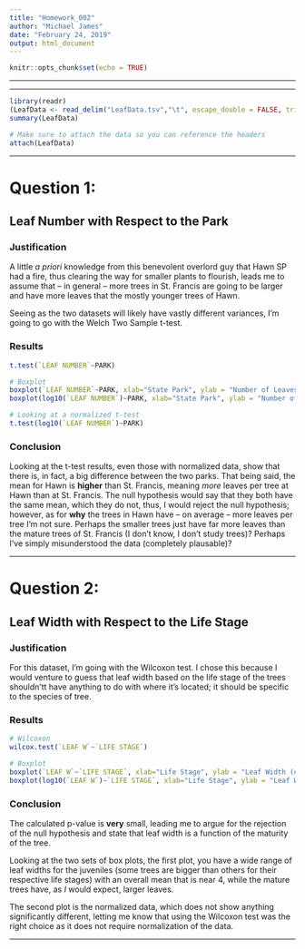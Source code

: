 ---
title: "Homework_002"
author: "Michael James"
date: "February 24, 2019"
output: html_document
---

```{r setup, include=FALSE}
knitr::opts_chunk$set(echo = TRUE)
```

***
***

```{r}
library(readr)
(LeafData <- read_delim("LeafData.tsv","\t", escape_double = FALSE, trim_ws = TRUE))
summary(LeafData)

# Make sure to attach the data so you can reference the headers
attach(LeafData)
```
***

# Question 1:
## Leaf Number with Respect to the Park

### Justification

A little *a priori* knowledge from this benevolent overlord guy that Hawn SP had a fire, thus clearing the way for smaller plants to flourish, leads me to assume that -- in general -- more trees in St. Francis are going to be larger and have more leaves that the mostly younger trees of Hawn.

Seeing as the two datasets will likely have vastly different variances, I'm going to go with the Welch Two Sample t-test.

### Results
  
```{r}
t.test(`LEAF NUMBER`~PARK)

# Boxplot
boxplot(`LEAF NUMBER`~PARK, xlab="State Park", ylab = "Number of Leaves", main = "Number of Leaves as it pertains to the State Park")
boxplot(log10(`LEAF NUMBER`)~PARK, xlab="State Park", ylab = "Number of Leaves", main = "Normalized Number of Leaves as it pertains to the State Park")

# Looking at a normalized t-test
t.test(log10(`LEAF NUMBER`)~PARK)

```

### Conclusion

Looking at the t-test results, even those with normalized data, show that there is, in fact, a big difference between the two parks. That being said, the mean for Hawn is **higher** than St. Francis, meaning *more* leaves per tree at Hawn than at St. Francis. The null hypothesis would say that they both have the same mean, which they do not, thus, I would reject the null hypothesis; however, as for **why** the trees in Hawn have -- on average -- more leaves per tree I'm not sure. Perhaps the smaller trees just have far more leaves than the mature trees of St. Francis (I don't know, I don't study trees)? Perhaps I've simply misunderstood the data (completely plausable)? 

***

# Question 2:
## Leaf Width with Respect to the Life Stage

### Justification

For this dataset, I'm going with the Wilcoxon test. I chose this because I would venture to guess that leaf width based on the life stage of the trees shouldn'tt have anything to do with where it's located; it should be specific to the species of tree.

### Results

```{r}  
# Wilcoxon
wilcox.test(`LEAF W`~`LIFE STAGE`)

# Boxplot
boxplot(`LEAF W`~`LIFE STAGE`, xlab="Life Stage", ylab = "Leaf Width (cm)", main = "Leaf Width as it Pertains to the Life Stage of the Tree")
boxplot(log10(`LEAF W`)~`LIFE STAGE`, xlab="Life Stage", ylab = "Leaf Width (cm)", main = "Normalized Leaf Width as it Pertains to the Life Stage of the Tree")
```

### Conclusion

The calculated p-value is **very** small, leading me to argue for the rejection of the null hypothesis and state that leaf width is a function of the maturity of the tree.

Looking at the two sets of box plots, the first plot, you have a wide range of leaf widths for the juveniles (some trees are bigger than others for their respective life stages) with an overall mean that is near 4, while the mature trees have, as *I* would expect, larger leaves.

The second plot is the normalized data, which does not show anything significantly different, letting me know that using the Wilcoxon test was the right choice as it does not require normalization of the data.

***



